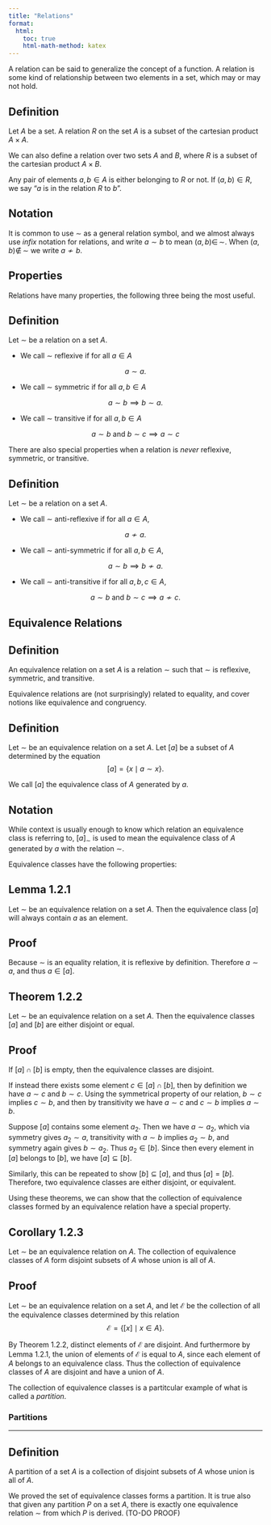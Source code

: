 ```yaml
---
title: "Relations"
format:
  html:
    toc: true
    html-math-method: katex
---
```


A relation can be said to generalize the concept of a function. A relation is some kind of relationship between two elements in a set, which may or may not hold.

::: {.callout-note icon="false"}
## Definition

Let $A$ be a set. A [relation]{.definition} $R$ on the set $A$ is a subset of the cartesian product $A \times A$.

We can also define a relation over two sets $A$ and $B$, where $R$ is a subset of the cartesian product $A \times B$.
:::

Any pair of elements $a,b \in A$ is either belonging to $R$ or not. If $(a,b) \in R$, we say "$a$ is in the relation $R$ to $b$".

::: {.callout-important icon="false"}
## Notation
It is common to use $\sim$ as a general relation symbol, and we almost always use _infix_ notation for relations, and write $a \sim b$ to mean ${(a,b) \in\, \sim}$. When $(a,b) \not \in\, \sim$ we write $a \not \sim b$.  
:::


## Properties

Relations have many properties, the following three being the most useful.

::: {.callout-note icon="false"}
## Definition

Let $\sim$ be a relation on a set $A$.

- We call $\sim$ [reflexive]{.definition} if for all $a \in A$

$$
a \sim a.
$$

- We call $\sim$ [symmetric]{.definition} if for all $a,b \in A$

$$
a \sim b \implies b \sim a.
$$

- We call $\sim$ [transitive]{.definition} if for all $a,b \in A$

$$
a \sim b \text{ and } b \sim c \implies a \sim c
$$
:::

There are also special properties when a relation is _never_ reflexive, symmetric, or transitive.

::: {.callout-note icon="false"}
## Definition

Let $\sim$ be a relation on a set $A$.

- We call $\sim$ [anti-reflexive]{.definition} if for all $a\in A$,

$$
a \not \sim a.
$$

- We call $\sim$ [anti-symmetric]{.definition} if for all $a,b \in A$,

$$
a \sim b \implies b \not \sim a.
$$

- We call $\sim$ [anti-transitive]{.definition} if for all $a,b,c \in A$,

$$
a \sim b \text{ and } b \sim c \implies a \not \sim c.
$$
:::

## Equivalence Relations

::: {.callout-note icon="false"}
## Definition

An [equivalence relation]{.definition} on a set $A$ is a relation $\sim$ such that $\sim$ is reflexive, symmetric, and transitive.
:::

Equivalence relations are (not surprisingly) related to equality, and cover notions like equivalence and congruency. 

::: {.callout-note icon="false"}
## Definition

Let $\sim$ be an equivalence relation on a set $A$. Let $[a]$ be a subset of $A$ determined by the equation
$$
[a] = \{x \mid a \sim x\}.
$$

We call $[a]$ the [equivalence class]{.definition} of $A$ generated by $a$.
:::

::: {.callout-important icon="false"}
## Notation
While context is usually enough to know which relation an equivalence class is referring to, $[a]_\sim$ is used to mean the equivalence class of $A$ generated by $a$ with the relation $\sim$.
:::

Equivalence classes have the following properties:

::: {.callout-note icon="false"}
## Lemma 1.2.1

Let $\sim$ be an equivalence relation on a set $A$. Then the equivalence class $[a]$ will always contain $a$ as an element.
:::

::: {.callout-tip icon="false" collapse="true"}
## Proof

Because $\sim$ is an equality relation, it is reflexive by definition. Therefore $a \sim a$, and thus $a \in [a]$.
:::

::: {.callout-note icon="false"}
## Theorem 1.2.2

Let $\sim$ be an equivalence relation on a set $A$. Then the equivalence classes $[a]$ and $[b]$ are either disjoint or equal.
:::

::: {.callout-tip icon="false" collapse="true"}
## Proof

If $[a] \cap [b]$ is empty, then the equivalence classes are disjoint.

If instead there exists some element $c \in [a] \cap [b]$, then by definition we have $a \sim c$ and $b \sim c$. Using the symmetrical property of our relation, $b \sim c$ implies $c \sim b$, and then by transitivity we have $a \sim c$ and $c \sim b$ implies $a \sim b$. 

Suppose $[a]$ contains some element $a_2$. Then we have $a \sim a_2$, which via symmetry gives $a_2 \sim a$, transitivity with $a \sim b$ implies $a_2 \sim b$, and symmetry again gives $b \sim a_2$. Thus $a_2 \in [b]$. Since then every element in $[a]$ belongs to $[b]$, we have $[a] \subseteq [b]$.

Similarly, this can be repeated to show $[b] \subseteq [a]$, and thus $[a] = [b]$. Therefore, two equivalence classes are either disjoint, or equivalent.
:::

Using these theorems, we can show that the collection of equivalence classes formed by an equivalence relation have a special property.

::: {.callout-note icon="false"}
## Corollary 1.2.3

Let $\sim$ be an equivalence relation on $A$. The collection of equivalence classes of $A$ form disjoint subsets of $A$ whose union is all of $A$. 

:::

::: {.callout-tip icon="false" collapse="true"}
## Proof
Let $\sim$ be an equivalence relation on a set $A$, and let $\mathcal{E}$ be the collection of all the equivalence classes determined by this relation
$$
\mathcal{E} = \{[x] \mid x \in A\}.
$$

By Theorem $1.2.2$, distinct elements of $\mathcal{E}$ are disjoint. And furthermore by Lemma $1.2.1$, the union of elements of $\mathcal{E}$ is equal to $A$, since each element of $A$ belongs to an equivalence class. Thus the collection of equivalence classes of $A$ are disjoint and have a union of $A$.
:::

The collection of equivalence classes is a partitcular example of what is called a _partition_.

### Partitions

----------

::: {.callout-note icon="false"}
## Definition

A [partition]{.definition} of a set $A$ is a collection of disjoint subsets of $A$ whose union is all of $A$.
:::

We proved the set of equivalence classes forms a partition. It is true also that given any partition $P$ on a set $A$, there is exactly one equivalence relation $\sim$ from which $P$ is derived. (TO-DO PROOF)